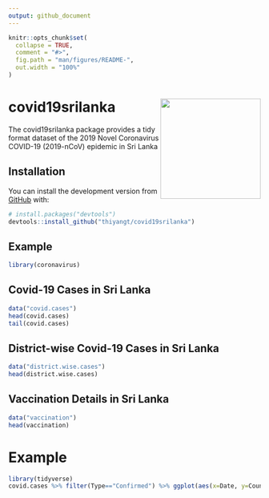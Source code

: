 ```yaml
---
output: github_document
---
```


<!-- README.md is generated from README.Rmd. Please edit that file -->

```r
knitr::opts_chunk$set(
  collapse = TRUE,
  comment = "#>",
  fig.path = "man/figures/README-",
  out.width = "100%"
)
```

# covid19srilanka <a href='https://github.com/thiyangt/covid19srilanka'><img src='man/figures/hex.png' align="right"  width="200"/></a> 



<!-- badges: start -->
<!-- badges: end -->

The covid19srilanka package provides a tidy format dataset of the 2019 Novel Coronavirus COVID-19 (2019-nCoV) epidemic in Sri Lanka

## Installation

You can install the development version from [GitHub](https://github.com/) with:

``` r
# install.packages("devtools")
devtools::install_github("thiyangt/covid19srilanka")
```
## Example

```r
library(coronavirus)
```

## Covid-19 Cases in Sri Lanka

```r
data("covid.cases")
head(covid.cases)
tail(covid.cases)
```

## District-wise Covid-19 Cases in Sri Lanka

```r
data("district.wise.cases")
head(district.wise.cases)
```

## Vaccination Details in Sri Lanka


```r
data("vaccination")
head(vaccination)
```

# Example

```r
library(tidyverse)
covid.cases %>% filter(Type=="Confirmed") %>% ggplot(aes(x=Date, y=Count)) + geom_line() + ggtitle("Covid-19 confirmed cases in Sri Lanka")
```
